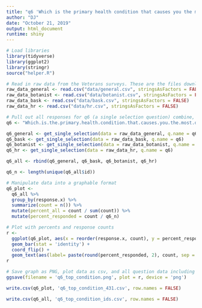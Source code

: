 ```yaml
---
title: "q6 'Which is the primary health condition that causes you the most distress? (Please select one)' (National Veterans)"
author: "DJ"
date: "October 21, 2019"
output: html_document
runtime: shiny
---
```


```r
# Load libraries
library(tidyverse)
library(ggplot2)
library(stringr)
source("helper.R")
```

```r
# Read in raw data from the Veterans surveys. These are the files downloaded from survey monkey saved as a .csv
raw_data_general <- read.csv("data/general.csv", stringsAsFactors = FALSE)
raw_data_botanist <- read.csv("data/botanist.csv", stringsAsFactors = FALSE)
raw_data_bask <- read.csv("data/bask.csv", stringsAsFactors = FALSE)
raw_data_hr <- read.csv("data/hr.csv", stringsAsFactors = FALSE)
```

```r
# Pull out all responses for q6 (a single selection question) combine, then determine 'question n'
q6 <- "Which.is.the.primary.health.condition.that.causes.you.the.most.distress...Please.select.one."

q6_general <- get_single_selection(data = raw_data_general, q.name = q6)
q6_bask <- get_single_selection(data = raw_data_bask, q.name = q6)
q6_botanist <- get_single_selection(data = raw_data_botanist, q.name = q6)
q6_hr <- get_single_selection(data = raw_data_hr, q.name = q6)

q6_all <- rbind(q6_general, q6_bask, q6_botanist, q6_hr)

q6_n <- length(unique(q6_all$id))
```

```r
# Manipulate data into a graphable format
q6_plot <- 
  q6_all %>%
  group_by(response.x) %>%
  summarize(count = n()) %>%
  mutate(percent_all = count / sum(count)) %>%
  mutate(percent_responded = count / q6_n)
```

```r
# Plot with percents and response counts
r <- 
  ggplot(q6_plot, aes(x = reorder(response.x, count), y = percent_responded)) +
  geom_bar(stat = 'identity') +
  coord_flip() +
  geom_text(aes(label= paste(round(percent_responded, 2), count, sep = "***")))
r
```

```r
# Save graph as PNG, plot data as csv, and all question data including response IDs as csv (save question n and N at end of plot file as "_x.x")
ggsave(filename = 'q6_top_condition.png', plot = r, device = 'png')

write.csv(q6_plot, 'q6_top_condition_431.csv', row.names = FALSE)

write.csv(q6_all, 'q6_top_condition_ids.csv', row.names = FALSE)
```
